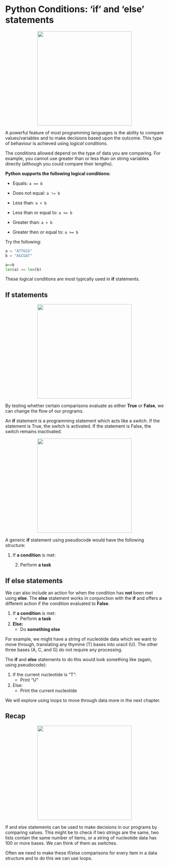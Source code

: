 # Python Conditions: 'if' and 'else' statements

<center>![](../images/if_else.jpeg){height=300px}</center>

A powerful feature of most programming languages is the ability to compare values/variables and to make decisions based upon the outcome. 
This type of behaviour is achieved using *logical conditions*. 

The conditions allowed depend on the type of data you are comparing. 
For example, you cannot use greater than or less than on string variables directly (although you could compare their lengths).

__Python supports the following logical conditions:__

* Equals:  `a == b` 
 
* Does not equal:   `a != b`
 
* Less than:    `a < b`
 
* Less than or equal to:  `a <= b`
 
* Greater than:  `a > b`
 
* Greater then or equal to:  `a >= b`

Try the following:

```python
a = "ATTGCG"
b = "AGCGAT"

a==b
len(a) == len(b)
```

These logical conditions are most typically used in <b>if</b> statements.

## If statements
<center>![](../images/if_icon.png){height=300px}</center>

By testing whether certain comparisons evaluate as either <b>True</b> or <b>False</b>, we can change the flow of our programs.

An <b>if</b> statement is a programming statement which acts like a switch.
If the statement is True, the switch is activated. If the statement is False,
the switch remains inactivated.

<center>![](../images/switch_icon.webp){height=300px}</center>

A generic <b>if</b> statement using pseudocode would have the following structure:
<br>

1. If <b>a condition</b> is met:

    2. Perform <b>a task</b>

## If else statements

We can also include an action for when the condition has <b>not</b> been met using <b>else</b>.
The <b>else</b> statement works in conjunction with the <b>if</b> and offers a different action if the condition evaluated to <b>False</b>.


1. If <b>a condition</b> is met:
    - Perform <b>a task</b>
2. <b>Else:</b>
    - Do <b>something else</b>

For example, we might have a string of nucleotide data which we want to move through, translating any thymine (T) bases into uracil (U).
The other three bases (A, C, and G) do not require any processing.

The <b>if</b> and <b>else</b> statements to do this would look something like (again, using pseudocode):

1. If the current nucleotide is "T":
    - Print "U"
2. Else:
    - Print the current nucleotide

We will explore using loops to move through data more in the next chapter.

## Recap

<center>![](../images/recap.webp){height=300px}</center>

If and else statements can be used to make decisions in our programs by comparing values.
This might be to check if two strings are the same, two lists contain the same number of items,
or a string of nucleotide data has 100 or more bases. We can think of them as switches.

Often we need to make these if/else comparisons for every item in a data structure and to
do this we can use loops.